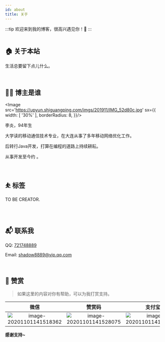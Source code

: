 ```yaml
---
id: about
title: 关于
---
```



:::tip
欢迎来到我的博客，很高兴遇见你！🤝
:::
<br/><br/>

## 🏠 关于本站

生活总要留下点儿什么。

<br/>

## 👨‍💻 博主是谁
<Image src='https://upyun.shiguangping.com/imgs/201911/IMG_52d80c.jpg' sx={{
  width: [ '30%' ],
  borderRadius: 8,
}}/>

李炎，94年生

大学读的移动通信技术专业，在大连从事了多年移动网络优化工作。

后转行Java开发，打算在编程的道路上持续耕耘。

从事开发至今约 <CodeDays /> 。

<br/>

## ⛹ 标签

<RightAngleBadge>TO BE CREATOR.</RightAngleBadge>

<br/>
<br/>

## 📬 联系我

QQ: [721748889](http://wpa.qq.com/msgrd?v=3&uin=721748889&site=qq&menu=yes)

Email: [shadow8889@vip.qq.com](mailto://shadow8889@vip.qq.com)

<br/>

## 🍙 赞赏

>如果这里的内容对你有帮助，可以为我打赏支持。

|                             微信                             |                            赞赏码                            |                            支付宝                            |
| :----------------------------------------------------------: | :----------------------------------------------------------: | :----------------------------------------------------------: |
| ![image-20201101141518362](https://upyun.shiguangping.com//imgs/20201101141518.png) | ![image-20201101141528075](https://upyun.shiguangping.com//imgs/20201101141528.png) | ![image-20201101141539236](https://upyun.shiguangping.com//imgs/20201101141539.png) |







[//]: # (| 昵称     | 金额 | 备注     |)

[//]: # (| -------- | ---- | -------- |)

[//]: # (| 海阔天空 | ￥10 | 微信赞赏 |)

**感谢支持~**
